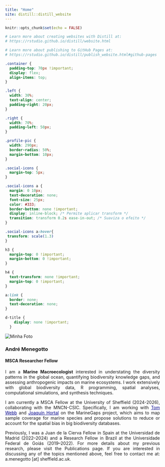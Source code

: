 ```yaml
---
title: "Home"
site: distill::distill_website
---
```


```r
knitr::opts_chunk$set(echo = FALSE)

# Learn more about creating websites with Distill at:
# https://rstudio.github.io/distill/website.html

# Learn more about publishing to GitHub Pages at:
# https://rstudio.github.io/distill/publish_website.html#github-pages

```


```css

.container {
  padding-top: 70px !important;
  display: flex;
  align-items: top;
}

.left {
  width: 30%;
  text-align: center;
  padding-right: 20px;
}

.right {
  width: 70%;
  padding-left: 50px;
}

.profile-pic {
  width: 290px;
  border-radius: 50%;
  margin-bottom: 10px;
}

.social-icons {
  margin-top: 5px;
}

.social-icons a {
  margin: 0 10px;
  text-decoration: none;
  font-size: 25px;
  color: #333;
  border-bottom: none !important;
  display: inline-block; /* Permite aplicar transform */
  transition: transform 0.2s ease-in-out; /* Suaviza o efeito */
}

.social-icons a:hover{
 transform: scale(1.3)
}

h3 {
  margin-top: 0 !important;
  margin-bottom: 0 !important;
}

h4 {
  text-transform: none !important;
  margin-top: 0 !important;
}

a:link {
  border: none;
  text-decoration: none;
}
```

```css
d-title {
    display: none !important;
  }
```

<!-- display: none;
visibility: hidden;
-->

```{=html}

<head>
  <link rel="stylesheet" href="https://cdnjs.cloudflare.com/ajax/libs/font-awesome/6.7.1/css/all.min.css">
  <link rel="stylesheet" href="https://cdn.jsdelivr.net/gh/jpswalsh/academicons@1/css/academicons.min.css">
</head>

<div class="container">
  <div class="left">
    <img src="./images/profile.png" alt="Minha Foto" class="profile-pic">
    <h3>André Menegotto</h3>
    <h4>MSCA Researcher Fellow</h4>
    <div class="social-icons">
      <a href="https://bsky.app/profile/andremenegotto.bsky.social" target="_blank">
        <i class="fa-brands fa-bluesky"></i>
      </a>
      <a href="https://github.com/AndreMenegotto" target="_blank">
        <i class="fa-brands fa-github"></i>
      </a>
      <a href="https://orcid.org/0000-0002-8510-687X" target="_blank">
        <i class="ai ai-orcid"></i>
      </a>
      <a href="https://scholar.google.com/citations?user=H-bQT6EAAAAJ&hl=en&oi=ao" target="_blank">
        <i class="fa-brands fa-google-scholar"></i>
      </a>
      <a href="https://www.webofscience.com/wos/author/record/HCH-8367-2022" target="_blank">
        <i class="ai ai-clarivate"></i>
      </a>

    </div>
  </div>
  <div class="right">
    <p style="text-align:justify;">I am a <b>Marine Macroecologist</b> interested in understating the diversity patterns in the global ocean, quantifying biodiversity knowledge gaps, and assessing anthropogenic impacts on marine ecosystems. I work extensively with global biodiversity data, R programming, spatial analyses, computational simulations, and synthesis techniques.</p>
    <p style="text-align:justify;">I am currently a MSCA Fellow at the University of Sheffield (2024-2026), collaborating with the MNCN-CSIC. Specifically, I am working with <a href="https://shefmeme.org/" target="_blank" style="color:#00008B;">Tom Webb</a> and <a href="https://jhortal.com/" target="_blank" style="color:#00008B;">Joaquín Hortal</a> on the MarineGaps project, which aims to map sample coverage for marine species and propose solutions to reduce or account for the spatial bias in big biodiversity databases.</p>
    <p style="text-align:justify;">Previously, I was a Juan de la Cierva Fellow in Spain at the Universidad de Madrid (2022–2024) and a Research Fellow in Brazil at the Universidade Federal de Goiás (2019–2022). For more details about my previous research, please visit the Publications page. If you are interested in discussing any of the topics mentioned above, feel free to contact me at: a.menegotto [at] sheffield.ac.uk.</p>
  </div>
</div>
```
